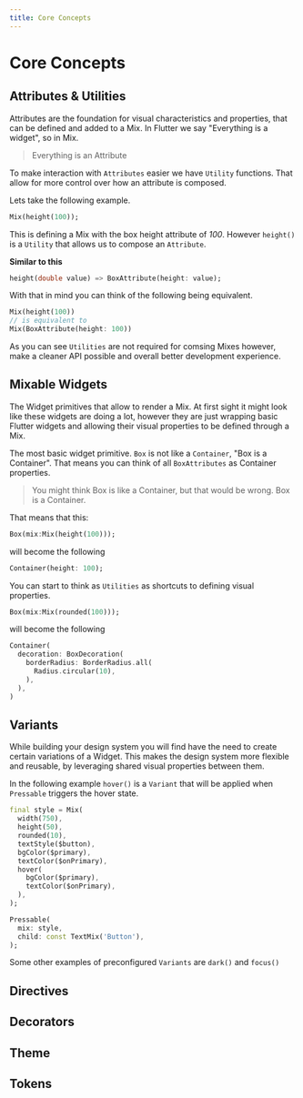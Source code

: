 ```yaml
---
title: Core Concepts
---
```




# Core Concepts

## Attributes & Utilities

Attributes are the foundation for visual characteristics and properties, that can be defined and added to a Mix. In Flutter we say "Everything is a widget", so in Mix.

> Everything is an Attribute

To make interaction with `Attributes` easier we have `Utility` functions. That allow for more control over how an attribute is composed.

Lets take the following example.

```dart
Mix(height(100));
```


This is defining a Mix with the box height attribute of _100_.
However `height()` is a `Utility` that allows us to compose an `Attribute`.

**Similar to this**

```dart
height(double value) => BoxAttribute(height: value);
```

With that in mind you can think of the following being equivalent.

```dart
Mix(height(100))
// is equivalent to
Mix(BoxAttribute(height: 100))
```

As you can see `Utilities` are not required for comsing Mixes however, make a cleaner API possible and overall better development experience.

## Mixable Widgets

The Widget primitives that allow to render a Mix. At first sight it might look like these widgets are doing a lot, however they are just wrapping basic Flutter widgets and allowing their visual properties to be defined through a Mix.

The most basic widget primitive. `Box` is not like a `Container`, "Box is a Container". That means you can think of all `BoxAttributes` as Container properties.

> You might think Box is like a Container, but that would be wrong. Box is a Container.

That means that this:

```dart
Box(mix:Mix(height(100)));
```

will become the following

```dart
Container(height: 100);
```

You can start to think as `Utilities` as shortcuts to defining visual properties.

```dart
Box(mix:Mix(rounded(100)));
```

will become the following

```dart
Container(
  decoration: BoxDecoration(
    borderRadius: BorderRadius.all(
      Radius.circular(10),
    ),
  ),
)
```

## Variants

While building your design system you will find have the need to create certain variations of a Widget. This makes the design system more flexible and reusable, by leveraging shared visual properties between them.

In the following example `hover()` is a `Variant` that will be applied when `Pressable` triggers the hover state.

```dart highlight="8-11"
final style = Mix(
  width(750),
  height(50),
  rounded(10),
  textStyle($button),
  bgColor($primary),
  textColor($onPrimary),
  hover(
    bgColor($primary),
    textColor($onPrimary),
  ),
);

Pressable(
  mix: style,
  child: const TextMix('Button'),
);
```

Some other examples of preconfigured `Variants` are `dark()` and `focus()`



## Directives

## Decorators

## Theme

## Tokens
